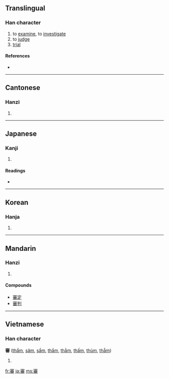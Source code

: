 {{also|审}}
==Translingual==

===Han character===
{{Han char|rn=40|rad=宀|as=12|sn=15|four=3060<sub>9</sub>|canj=十竹木田 (JHDW)|ids=⿱[[宀]][[番]]}}

# to [[examine]], to [[investigate]]
# to [[judge]]
# [[trial]]

====References====
* {{Han ref|kx=0291.220|dkj=07316|dj=0577.210|hdz=20954.050|uh=5BE9|ud=23529|bh=BC66|bd=48230}}

----

==Cantonese==

===Hanzi===
{{yue-hanzi|jyut=|y=sam2|sim=审}}

# {{defn|Cantonese}}

----

==Japanese==

===Kanji===
{{ja-kanji|grade=c|rs=宀12}}

# {{defn|Japanese}}

====Readings====
* {{ja-readings|on=[[しん]] (shin)|kun=[[つまびらか]] (tsumabiraka)}}

----

==Korean==

===Hanja===
{{ko-hanja|hangeul=심|rv=sim|mr=sim}}

# {{defn|Korean}}

----

==Mandarin==

===Hanzi===
{{cmn-hanzi|sim=审|pin=[[shěn]] ([[shen3]])|wg=shen<sup>3</sup>}}

# {{defn|Mandarin}}

====Compounds====
* [[審定]]
*[[審判]]
----

==Vietnamese==

===Han character===
'''審''' ([[thẩm]], [[săm]], [[sẩm]], [[thắm]], [[thẳm]], [[thấm]], [[thủm]], [[thẫm]])

# {{defn|Vietnamese}}

[[fr:審]]
[[ja:審]]
[[ms:審]]